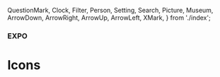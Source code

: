   QuestionMark,
  Clock,
  Filter,
  Person,
  Setting,
  Search,
  Picture,
  Museum,
  ArrowDown,
  ArrowRight,
  ArrowUp,
  ArrowLeft,
  XMark,
} from './index';

### EXPO

# Icons

<div
  style={{
    border: '0.2rem dashed #A2C7FF',
    borderRadius: '0.5rem',
    padding: '1rem',
    display: 'flex',
    justifyContent: 'space-around',
    alignItems: 'center',
    background: '#FFF',
  }}
>
  <QuestionMark />
  <Clock />
  <Filter />
  <Person />
  <Setting />
  <Search />
  <Picture />
  <Museum />
  <ArrowDown />
  <ArrowRight />
  <ArrowUp />
  <ArrowLeft />
  <XMark />
</div>

